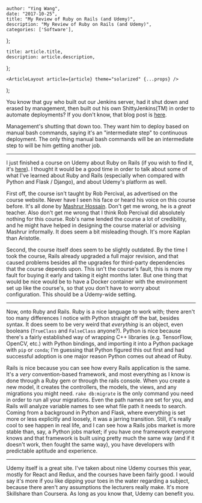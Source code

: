 

    author: "Ying Wang",
    date: "2017-10-25",
    title: "My Review of Ruby on Rails (and Udemy)",
    description: "My Review of Ruby on Rails (and Udemy)",
    categories: ['Software'],
};

    title: article.title,
    description: article.description,
};

    <ArticleLayout article={article} theme="solarized" {...props} />
);


You know that guy who built out our Jenkins server, had it shut down and erased by management, then built out his own ShittyJenkins(TM) in order to automate deployments? If you don't know, that blog post is [here](/posts/2017/10/20/i_dont_hate_javascript).

Management's shutting that down too. They want him to deploy based on manual bash commands, saying it's an "intermediate step" to continuous deployment. The only thing manual bash commands will be an intermediate step to will be him getting another job.

___

I just finished a course on Udemy about Ruby on Rails (if you wish to find it, it's [here](https://www.udemy.com/the-complete-ruby-on-rails-developer-course/)). I thought it would be a good time in order to talk about some of what I've learned about Ruby and Rails (especially when compared with Python and Flask / Django), and about Udemy's platform as well.

First off, the course isn't taught by Rob Percival, as advertised on the course website. Never have I seen his face or heard his voice on this course before. It's all done by [Mashrur Hossain](http://www.mashrurhossain.com/). Don't get me wrong, he is a *great* teacher. Also don't get me wrong that I think Rob Percival did absolutely nothing for this course. Rob's name lended the course a lot of credibility, and he might have helped in designing the course material or advising Mashrur informally. It does seem a bit misleading though. It's more Kaplan than Aristotle.

Second, the course itself does seem to be slightly outdated. By the time I took the course, Rails already upgraded a full major revision, and that caused problems besides all the upgrades for third-party dependencies that the course depends upon. This isn't the course's fault, this is more my fault for buying it early and taking it eight months later. But one thing that would be nice would be to have a Docker container with the environment set up like the course's, so that you don't have to worry about configuration. This should be a Udemy-wide setting.

___

Now, onto Ruby and Rails. Ruby is a nice language to work with; there aren't too many differences I notice with Python straight off the bat, besides syntax. It does seem to be very weird that *everything* is an object, even booleans (`TrueClass` and `FalseClass` anyone?). Python is nice because there's a fairly established way of wrapping C++ libraries (e.g. TensorFlow, OpenCV, etc.) with Python bindings, and importing it into a Python package with `pip` or `conda`; I'm guessing that Python figured this out first and had successful adoption is one major reason Python comes out ahead of Ruby.

Rails is nice because you can see how every Rails application is the same. It's a *very* convention-based framework, and most everything as I know is done through a Ruby gem or through the rails console. When you create a new model, it creates the controllers, the models, the views, and any migrations you might need. `rake db:migrate` is the only command you need in order to run all your migrations. Even the path names are set for you, and Rails will analyze variable names to see what file path it needs to search. Coming from a background in Python and Flask, where everything is set more or less explicitly and loosely, it was a jarring transition. Still, it's really cool to see happen in real life, and I can see how a Rails jobs market is more stable than, say, a Python jobs market; if you have one framework everyone knows and that framework is built using pretty much the same way (and if it doesn't work, then fought the same way), you have developers with predictable aptitude and experience.

___

Udemy itself is a great site. I've taken about nine Udemy courses this year, mostly for React and Redux, and the courses have been fairly good. I would say it's more if you like dipping your toes in the water regarding a subject, because there aren't any assumptions the lecturers really make. It's more Skillshare than Coursera. As long as you know that, Udemy can benefit you.

